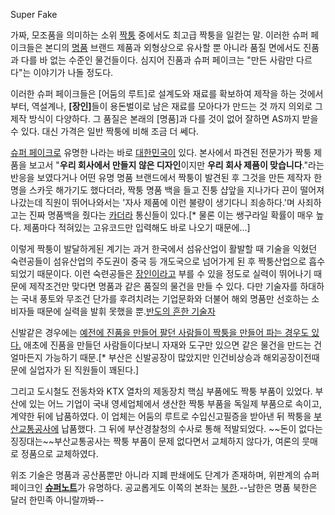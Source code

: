 Super Fake

가짜, 모조품을 의미하는 소위 [[짝퉁]] 중에서도 최고급 짝퉁을 일컫는 말. 이러한 슈퍼 페이크들은 본디의 [[명품]] 브랜드 제품과 외형상으로 유사할 뿐 아니라 품질 면에서도 진품과 다를 바 없는 수준인 물건들이다. 심지어 진품과 슈퍼 페이크는 "만든 사람만 다르다"는 이야기가 나돌 정도다.

이러한 슈퍼 페이크들은 [어둠의 루트]로 설계도와 재료를 확보하여 제작을 하는 것에서부터, 역설계나, '''[장인]'''들이 용돈벌이로 남은 재료를 모아다가 만드는 것 까지 의외로 그 제작 방식이 다양하다. 그 품질은 본래의 [명품]과 다를 것이 없어 잘하면 AS까지 받을 수 있다. 대신 가격은 일반 짝퉁에 비해 조금 더 쎄다.

[[슈퍼 페이크]]로 유명한 나라는 바로 [[대한민국]]이 있다. 본사에서 파견된 전문가가 짝퉁 제품을 보고서 "'''우리 회사에서 만들지 않은 디자인'''이지만 '''우리 회사 제품이 맞습니다'''."라는 반응을 보였다거나 어떤 유명 명품 브랜드에서 짝퉁이 발견된 후 그것을 만든 제작자 한명을 스카웃 해가기도 했다더라, 짝퉁 명품 백을 들고 진퉁 샵앞을 지나가다 끈이 떨어져 나갔는데 직원이 뛰어나와서는 '자사 제품에 이런 불량이 생기다니 죄송하다.'며 사죄하고는 진짜 명품백을 줬다는 [[카더라]] 통신들이 있다.[* 물론 이는 쌩구라일 확률이 매우 높다. 제품마다 적혀있는 고유코드만 입력해도 바로 나오기 때문에...]

이렇게 짝퉁이 발달하게된 계기는 과거 한국에서 섬유산업이 활발할 때 기술을 익혔던 숙련공들이 섬유산업의 주도권이 중국 등 개도국으로 넘어가게 된 후 짝퉁산업으로 흡수되었기 때문이다. 이런 숙련공들은 [[장인]]이라고 부를 수 있을 정도로 실력이 뛰어나기 때문에 제작조건만 맞다면 명품과 같은 품질의 물건을 만들 수 있다. 다만 기술자를 하대하는 국내 풍토와 무조건 단가를 후려치려는 기업문화와 더불어 해외 명품만 선호하는 소비자들 때문에 실력을 발휘 못했을 뿐.[http://photo.media.daum.net/photogallery/society/societyothers/view.html?photoid=2831&newsid=20111020032825924&p=chosun 반도의 흔한 기술자]

신발같은 경우에는 [http://www.ytn.co.kr/_ln/0115_201105061752211513 예전에 진품을 만들어 팔던 사람들이 짝퉁을 만들어 파는 경우도 있다.] 애초에 진품을 만들던 사람들이다보니 자재와 도구만 있으면 같은 물건을 만드는 건 얼마든지 가능하기 때문.[* 부산은 신발공장이 많았지만 인건비상승과 해외공장이전때문에 실업자가 된 직원들이 꽤된다.]

그리고 도시철도 전동차와 KTX 열차의 제동장치 핵심 부품에도 짝퉁 부품이 있었다. 부산에 있는 어느 기업이 국내 영세업체에서 생산한 짝퉁 부품을 독일제 부품으로 속이고, 계약한 뒤에 납품하였다. 이 업체는 어둠의 루트로 수입신고필증을 받아낸 뒤 짝퉁을 [[부산교통공사]]에 납품했다. 그 뒤에 부산경찰청의 수사로 통해 적발되었다. ~~돈이 없다는 징징대는~~부산교통공사는 짝퉁 부품이 문제 없다면서 교체하지 않다가, 여론의 뭇매로 정품으로 교체하였다.

위조 기술은 명품과 공산품뿐만 아니라 지폐 판쇄에도 단계가 존재하며, 위판계의 슈퍼 페이크인 '''[[슈퍼노트]]'''가 유명하다. 공교롭게도 이쪽의 본좌는 [[북한]].--남한은 명품 북한은 달러 한민족 아니랄까봐--
